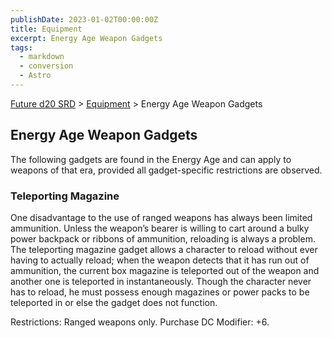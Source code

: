 ```yaml
---
publishDate: 2023-01-02T00:00:00Z
title: Equipment
excerpt: Energy Age Weapon Gadgets
tags:
  - markdown
  - conversion
  - Astro
---
```






[Future d20 SRD](/#futureD20) > [Equipment](future-d20-srd-equipment-index) > Energy Age Weapon Gadgets




## Energy Age Weapon Gadgets


The following gadgets are found in the Energy Age and can apply to weapons of that era, provided all gadget-specific restrictions are observed.


### Teleporting Magazine


One disadvantage to the use of ranged weapons has always been limited ammunition. Unless the weapon’s bearer is willing to cart around a bulky power backpack or ribbons of ammunition, reloading is always a problem. The teleporting magazine gadget allows a character to reload without ever having to actually reload; when the weapon detects that it has run out of ammunition, the current box magazine is teleported out of the weapon and another one is teleported in instantaneously. Though the character never has to reload, he must possess enough magazines or power packs to be teleported in or else the gadget does not function.


Restrictions: Ranged weapons only.
Purchase DC Modifier: +6.




